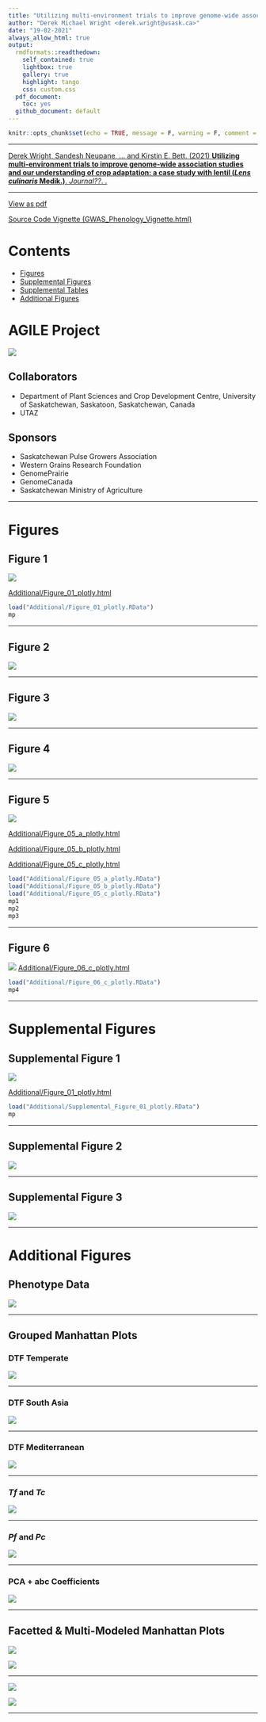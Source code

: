 ```yaml
---
title: "Utilizing multi-environment trials to improve genome-wide association studies and our understanding of crop adaptation: a case study with lentil (*Lens culinaris* Medik.)"
author: "Derek Michael Wright <derek.wright@usask.ca>"
date: "19-02-2021"
always_allow_html: true
output:
  rmdformats::readthedown:
    self_contained: true
    lightbox: true
    gallery: true
    highlight: tango
    css: custom.css
  pdf_document:
    toc: yes
  github_document: default
---
```


```r
knitr::opts_chunk$set(echo = TRUE, message = F, warning = F, comment = NA, out.width = "100%")
```

\pagebreak

---

[Derek Wright, Sandesh Neupane, ... and Kirstin E. Bett. (2021) **Utilizing multi-environment trials to improve genome-wide association studies and our understanding of crop adaptation: a case study with lentil (*Lens culinaris* Medik.)**. *Journal??*. .](https://nph.onlinelibrary.wiley.com/doi/10.1002/ppp3.10158)

---

[View as pdf](https://github.com/derekmichaelwright/AGILE_LDP_GWAS_Phenology/raw/master/README.pdf)

[Source Code Vignette (GWAS_Phenology_Vignette.html)](https://derekmichaelwright.github.io/AGILE_LDP_GWAS_Phenology/GWAS_Phenology_Vignette.html)

# Contents

- [Figures](#figures)
- [Supplemental Figures](#supplemental-figures)
- [Supplemental Tables](#supplemental-tables)
- [Additional Figures](#additional-figures)

# AGILE Project

![](Additional/img_Agile.png)

## Collaborators

- Department of Plant Sciences and Crop Development Centre, University of Saskatchewan, Saskatoon, Saskatchewan, Canada
- UTAZ

## Sponsors

- Saskatchewan Pulse Growers Association
- Western Grains Research Foundation
- GenomePrairie
- GenomeCanada
- Saskatchewan Ministry of Agriculture

---

# Figures

## Figure 1

![](Figure_01.png)

[Additional/Figure_01_plotly.html](https://derekmichaelwright.github.io/AGILE_LDP_GWAS_Phenology/Additional/Figure_01_plotly.html)

```r
load("Additional/Figure_01_plotly.RData")
mp
```

---

## Figure 2

![](Figure_02.png)

---

## Figure 3

![](Figure_03.png)

---

## Figure 4

![](Figure_04.png)

---

## Figure 5

![](Figure_05.png)

[Additional/Figure_05_a_plotly.html](https://derekmichaelwright.github.io/AGILE_LDP_GWAS_Phenology/Additional/Additional_Figure_05_a_plotly.html)

[Additional/Figure_05_b_plotly.html](https://derekmichaelwright.github.io/AGILE_LDP_GWAS_Phenology/Additional/Additional_Figure_05_b_plotly.html)

[Additional/Figure_05_c_plotly.html](https://derekmichaelwright.github.io/AGILE_LDP_GWAS_Phenology/Additional/Additional_Figure_05_c_plotly.html)

```r
load("Additional/Figure_05_a_plotly.RData")
load("Additional/Figure_05_b_plotly.RData")
load("Additional/Figure_05_c_plotly.RData")
mp1
mp2
mp3
```

---

## Figure 6

![](Figure_06.png)
[Additional/Figure_06_c_plotly.html](https://derekmichaelwright.github.io/AGILE_LDP_GWAS_Phenology/Additional/Additional_Figure_06_c_plotly.html)

```r
load("Additional/Figure_06_c_plotly.RData")
mp4
```

---

# Supplemental Figures

## Supplemental Figure 1

![](Supplemental_Figure_01.png)

[Additional/Figure_01_plotly.html](https://derekmichaelwright.github.io/AGILE_LDP_GWAS_Phenology/Additional/Additional_Figure_01_plotly.html)

```r
load("Additional/Supplemental_Figure_01_plotly.RData")
mp
```

---

## Supplemental Figure 2

![](Supplemental_Figure_02.png)

---

## Supplemental Figure 3

![](Supplemental_Figure_03.png)

---

# Additional Figures

## Phenotype Data

![](Additional/myYs.png)

---

## Grouped Manhattan Plots

### DTF Temperate

![](Additional/Man_Grouped/Man_DTF_Temperate.png)

---

### DTF South Asia

![](Additional/Man_Grouped/Man_DTF_SouthAsia.png)

---

### DTF Mediterranean

![](Additional/Man_Grouped/Man_DTF_Mediterranean.png)

---

### *Tf* and *Tc*

![](Additional/Man_Grouped/Man_Tf_Tb.png)

---

### *Pf* and *Pc*

![](Additional/Man_Grouped/Man_Pf_Pc.png)

---

### PCA + abc Coefficients

![](Additional/Man_Grouped/Man_PCA_abc.png)

---

## Facetted & Multi-Modeled Manhattan Plots

![](Additional/Man_Facet/ManQQ_Su18_DTF.png)

![](Additional/Man_Facet/ManQQ_Su18_DTM.png)

---

![](Additional/Man_Multi/ManQQ_Su18_DTF.png)

![](Additional/Man_Multi/ManQQ_Su18_DTM.png)

---
